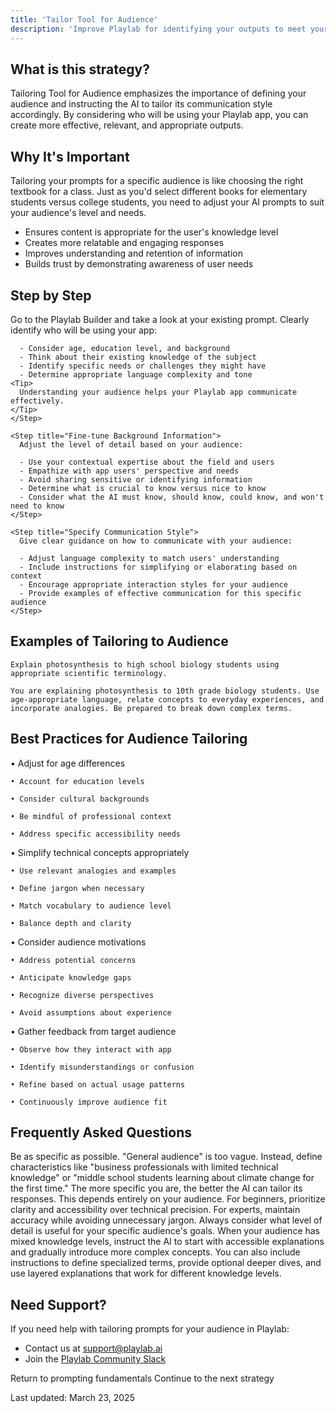 ```yaml
---
title: 'Tailor Tool for Audience'
description: 'Improve Playlab for identifying your outputs to meet your target audience'
---
```


## <Icon icon="circle-question" size="24" className="inline-block align-text-bottom" /> What is this strategy?

Tailoring Tool for Audience emphasizes the importance of defining your audience and instructing the AI to tailor its communication style accordingly. By considering who will be using your Playlab app, you can create more effective, relevant, and appropriate outputs.

## <Icon icon="lightbulb" size="24" className="inline-block align-text-bottom" /> Why It's Important

Tailoring your prompts for a specific audience is like choosing the right textbook for a class. Just as you'd select different books for elementary students versus college students, you need to adjust your AI prompts to suit your audience's level and needs.

* Ensures content is appropriate for the user's knowledge level
* Creates more relatable and engaging responses
* Improves understanding and retention of information
* Builds trust by demonstrating awareness of user needs

## <Icon icon="stairs" size="24" className="inline-block align-text-bottom" /> Step by Step

<Steps>
    <Step title="Go to the Playlab Builder">
      Go to the Playlab Builder and take a look at your existing prompt.
    </Step>
    <Step title="Define Your Audience">
      Clearly identify who will be using your app:
      
      - Consider age, education level, and background
      - Think about their existing knowledge of the subject
      - Identify specific needs or challenges they might have
      - Determine appropriate language complexity and tone
    <Tip>
      Understanding your audience helps your Playlab app communicate effectively.
    </Tip>
    </Step>
    
    <Step title="Fine-tune Background Information">
      Adjust the level of detail based on your audience:
      
      - Use your contextual expertise about the field and users
      - Empathize with app users' perspective and needs
      - Avoid sharing sensitive or identifying information
      - Determine what is crucial to know versus nice to know
      - Consider what the AI must know, should know, could know, and won't need to know
    </Step>
    
    <Step title="Specify Communication Style">
      Give clear guidance on how to communicate with your audience:
      
      - Adjust language complexity to match users' understanding
      - Include instructions for simplifying or elaborating based on context
      - Encourage appropriate interaction styles for your audience
      - Provide examples of effective communication for this specific audience
    </Step>
</Steps>

## <Icon icon="pen-to-square" size="24" className="inline-block align-text-bottom" /> Examples of Tailoring to Audience

<CardGroup cols={2}>
  <Card title="Weak Prompt" icon="circle-minus" color="#f44336">

    Explain photosynthesis to high school biology students using appropriate scientific terminology.
  </Card>
  <Card title="Better Prompt" icon="check" color="#4CAF50">

    You are explaining photosynthesis to 10th grade biology students. Use age-appropriate language, relate concepts to everyday experiences, and incorporate analogies. Be prepared to break down complex terms.
  </Card>
</CardGroup>

## <Icon icon="binoculars" size="24" className="inline-block align-text-bottom" /> Best Practices for Audience Tailoring
      
<CardGroup cols={2}>
  <Card title="Consider Demographics" icon="users" color="#4CAF50">
    • Adjust for age differences
    
    • Account for education levels
    
    • Consider cultural backgrounds
    
    • Be mindful of professional context
    
    • Address specific accessibility needs
  </Card>
  <Card title="Adjust Complexity" icon="layer-group" color="#2196F3">
    • Simplify technical concepts appropriately
    
    • Use relevant analogies and examples
    
    • Define jargon when necessary
    
    • Match vocabulary to audience level
    
    • Balance depth and clarity
  </Card>
  <Card title="Empathize" icon="heart" color="#FF9800">
    • Consider audience motivations
    
    • Address potential concerns
    
    • Anticipate knowledge gaps
    
    • Recognize diverse perspectives
    
    • Avoid assumptions about experience
  </Card>
  <Card title="Test with Real Users" icon="flask" color="#9C27B0">
    • Gather feedback from target audience
    
    • Observe how they interact with app
    
    • Identify misunderstandings or confusion
    
    • Refine based on actual usage patterns
    
    • Continuously improve audience fit
  </Card>
</CardGroup>

## <Icon icon="circle-question" size="24" className="inline-block align-text-bottom" /> Frequently Asked Questions

<Accordion title="How specific should I be about my audience?">
  Be as specific as possible. "General audience" is too vague. Instead, define characteristics like "business professionals with limited technical knowledge" or "middle school students learning about climate change for the first time." The more specific you are, the better the AI can tailor its responses.
</Accordion>

<Accordion title="How do I balance simplicity with accuracy?">
  This depends entirely on your audience. For beginners, prioritize clarity and accessibility over technical precision. For experts, maintain accuracy while avoiding unnecessary jargon. Always consider what level of detail is useful for your specific audience's goals.
</Accordion>

<Accordion title="How do I account for a diverse audience with varying levels of knowledge?">
  When your audience has mixed knowledge levels, instruct the AI to start with accessible explanations and gradually introduce more complex concepts. You can also include instructions to define specialized terms, provide optional deeper dives, and use layered explanations that work for different knowledge levels.
</Accordion>

## <Icon icon="bullhorn" size="24" className="inline-block align-text-bottom" /> Need Support?

If you need help with tailoring prompts for your audience in Playlab:

* Contact us at [support@playlab.ai](mailto:support@playlab.ai)
* Join the [Playlab Community Slack](https://join.slack.com/t/playlabcommunity/shared_invite/zt-31mhwj7nl-49e1Mw5fYpyHJGOFyDIFtA)


<CardGroup className="mt-12 mb-8">
  <Card title="Back to Prompting Basics" icon="arrow-left" href="/prompting/basics" iconType="duotone">
    Return to prompting fundamentals
  </Card>
  <Card title="Negative Prompting" icon="arrow-right" href="/prompting/basic/negative prompting" iconType="duotone">
    Continue to the next strategy
  </Card>
</CardGroup>

Last updated: March 23, 2025